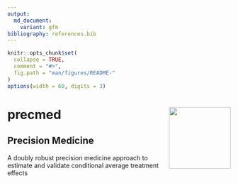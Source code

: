 ```yaml
---
output:
  md_document:
    variant: gfm
bibliography: references.bib
---
```


<!-- README.md is generated from README.Rmd using knitr. Please edit that file -->

```r
knitr::opts_chunk$set(
  collapse = TRUE,
  comment = "#>",
  fig.path = "man/figures/README-"
)
options(width = 60, digits = 3)
```

# precmed <img src='https://www.fromdatatowisdom.com/images/precmed_sticker.jpg' align="right" height="139" />

## Precision Medicine

A doubly robust precision medicine approach to estimate and validate conditional average treatment effects
